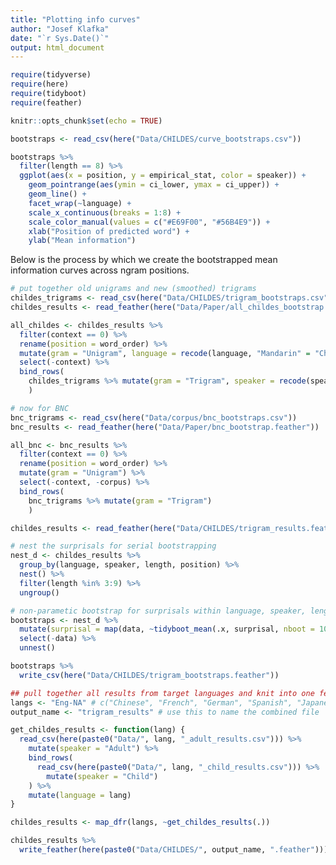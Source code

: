 ```yaml
---
title: "Plotting info curves"
author: "Josef Klafka"
date: "`r Sys.Date()`"
output: html_document
---
```


```r
require(tidyverse)
require(here)
require(tidyboot)
require(feather)

knitr::opts_chunk$set(echo = TRUE)
```

```r
bootstraps <- read_csv(here("Data/CHILDES/curve_bootstraps.csv"))

bootstraps %>%
  filter(length == 8) %>%
  ggplot(aes(x = position, y = empirical_stat, color = speaker)) + 
    geom_pointrange(aes(ymin = ci_lower, ymax = ci_upper)) + 
    geom_line() + 
    facet_wrap(~language) + 
    scale_x_continuous(breaks = 1:8) + 
    scale_color_manual(values = c("#E69F00", "#56B4E9")) + 
    xlab("Position of predicted word") + 
    ylab("Mean information")
```

Below is the process by which we create the bootstrapped mean information curves across ngram positions.


```r
# put together old unigrams and new (smoothed) trigrams
childes_trigrams <- read_csv(here("Data/CHILDES/trigram_bootstraps.csv"))
childes_results <- read_feather(here("Data/Paper/all_childes_bootstrap.feather"))

all_childes <- childes_results %>% 
  filter(context == 0) %>% 
  rename(position = word_order) %>%
  mutate(gram = "Unigram", language = recode(language, "Mandarin" = "Chinese")) %>% 
  select(-context) %>% 
  bind_rows(
    childes_trigrams %>% mutate(gram = "Trigram", speaker = recode(speaker, "Adult" = "Parent"))
    )

# now for BNC
bnc_trigrams <- read_csv(here("Data/corpus/bnc_bootstraps.csv"))
bnc_results <- read_feather(here("Data/Paper/bnc_bootstrap.feather"))

all_bnc <- bnc_results %>% 
  filter(context == 0) %>% 
  rename(position = word_order) %>%
  mutate(gram = "Unigram") %>% 
  select(-context, -corpus) %>% 
  bind_rows(
    bnc_trigrams %>% mutate(gram = "Trigram")
    )
```

```r
childes_results <- read_feather(here("Data/CHILDES/trigram_results.feather"))

# nest the surprisals for serial bootstrapping
nest_d <- childes_results %>% 
  group_by(language, speaker, length, position) %>% 
  nest() %>%
  filter(length %in% 3:9) %>%
  ungroup()

# non-parametic bootstrap for surprisals within language, speaker, length and position
bootstraps <- nest_d %>% 
  mutate(surprisal = map(data, ~tidyboot_mean(.x, surprisal, nboot = 100))) %>%
  select(-data) %>%
  unnest()

bootstraps %>% 
  write_csv(here("Data/CHILDES/trigram_bootstraps.feather"))
```

```r
## pull together all results from target languages and knit into one feather
langs <- "Eng-NA" # c("Chinese", "French", "German", "Spanish", "Japanese", "Eng-NA")
output_name <- "trigram_results" # use this to name the combined file

get_childes_results <- function(lang) {
  read_csv(here(paste0("Data/", lang, "_adult_results.csv"))) %>%
    mutate(speaker = "Adult") %>%
    bind_rows(
      read_csv(here(paste0("Data/", lang, "_child_results.csv"))) %>%
        mutate(speaker = "Child")
    ) %>%
    mutate(language = lang)
}

childes_results <- map_dfr(langs, ~get_childes_results(.))

childes_results %>% 
  write_feather(here(paste0("Data/CHILDES/", output_name, ".feather")))
```